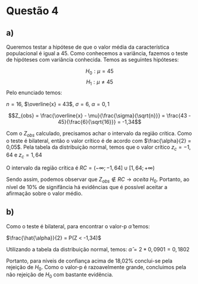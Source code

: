# Questão 4

## a)

Queremos testar a hipótese de que o valor média da característica populacional é igual a 45. Como conhecemos a variância, fazemos o teste de hipóteses com variância conhecida. 
Temos as seguintes hipóteses:

$$H_0: \mu = 45$$ 
$$H_1: \mu \neq 45$$ 
Pelo enunciado temos:

$n = 16$, $\overline{x} = 43$, $\sigma = 6$, $\alpha = 0,1$

$$Z_{obs} = \frac{\overline{x} - \mu}{\frac{\sigma}{\sqrt{n}}} = \frac{43 - 45}{\frac{6}{\sqrt{16}}} = -1,34$$

Com o $Z_{obs}$ calculado, precisamos achar o intervalo da região crítica.
Como o teste é bilateral, então o valor crítico é de acordo com $\frac{\alpha}{2} = 0,05$. Pela tabela da distribuição normal, temos que o valor crítico $z_c = -1,64$ e $z_c = 1,64$

O intervalo da região crítica é $RC = (-\infty ; -1,64] \cup [1,64;+\infty)$

Sendo assim, podemos observar que $Z_{obs} \notin RC \rightarrow aceita \ H_0$. Portanto, ao nível de 10% de signifância há evidências que é possível aceitar a afirmação sobre o valor médio.


## b)

Como o teste é bilateral, para encontrar o valor-p $\hat{\alpha}$ temos:

$\frac{\hat{\alpha}}{2} = P(Z < -1,34)$

Utilizando a tabela da distribuição normal, temos:
$\hat{\alpha} = 2 * 0,0901 = 0,1802$

Portanto, para níveis de confiança acima de 18,02% conclui-se pela rejeição de $H_0$. Como o valor-p é razoavelmente grande, concluimos pela não rejeição de $H_0$ com bastante evidência.



